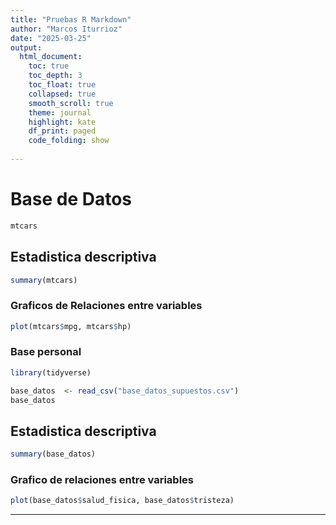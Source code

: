 ```yaml
---
title: "Pruebas R Markdown"
author: "Marcos Iturrioz"
date: "2025-03-25"
output: 
  html_document:
    toc: true
    toc_depth: 3
    toc_float: true
    collapsed: true
    smooth_scroll: true
    theme: journal
    highlight: kate
    df_print: paged
    code_folding: show
    
---
```

# Base de Datos
```r
mtcars
```
## Estadistica descriptiva    

```r
summary(mtcars)
```

### Graficos de Relaciones entre variables

```r
plot(mtcars$mpg, mtcars$hp)
```
### Base personal
```r
library(tidyverse)
```
```r
base_datos  <- read_csv("base_datos_supuestos.csv")
base_datos
```
## Estadistica descriptiva

```r
summary(base_datos)
```
### Grafico de relaciones entre variables
```r
plot(base_datos$salud_fisica, base_datos$tristeza)
```


---
